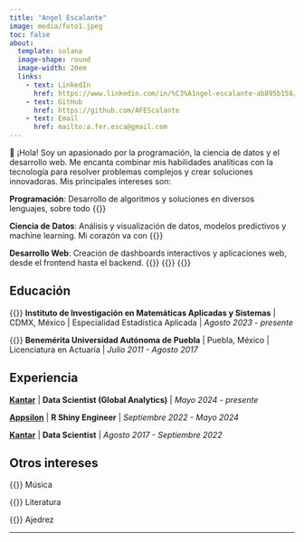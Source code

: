 ```yaml
---
title: "Angel Escalante"
image: media/foto1.jpeg
toc: false
about:
  template: solana
  image-shape: round
  image-width: 20em
  links:
    - text: LinkedIn
      href: https://www.linkedin.com/in/%C3%A1ngel-escalante-ab895b158/
    - text: GitHub
      href: https://github.com/AFEScalante
    - text: Email
      href: mailto:a.fer.esca@gmail.com
---
```


::: {#hero-heading}
👋 ¡Hola! Soy un apasionado por la programación, la ciencia de datos y el desarrollo web. Me encanta combinar mis habilidades analíticas con la tecnología para resolver problemas complejos y crear soluciones innovadoras. Mis principales intereses son:

**Programación**: Desarrollo de algoritmos y soluciones en diversos lenguajes, sobre todo {{<fa brands python>}}

**Ciencia de Datos**: Análisis y visualización de datos, modelos predictivos y machine learning. Mi corazón va con {{<fa brands r-project>}}

**Desarrollo Web**: Creación de dashboards interactivos y aplicaciones web, desde el frontend hasta el backend. {{<fa brands js>}} {{<fa brands react>}} {{<fa brands node-js>}}

## Educación

{{<fa graduation-cap>}} **Instituto de Investigación en Matemáticas Aplicadas y Sistemas** \| CDMX, México \| Especialidad Estadística Aplicada \| *Agosto 2023 - presente*

{{<fa graduation-cap>}} **Benemérita Universidad Autónoma de Puebla** \| Puebla, México \| Licenciatura en Actuaría \| *Julio 2011 - Agosto 2017*

## Experiencia

[**Kantar**](https://www.kantar.com/latin-america) \| **Data Scientist (Global Analytics)** \| *Mayo 2024 - presente*

[**Appsilon**](https://www.appsilon.com/) \| **R Shiny Engineer** \| *Septiembre 2022 - Mayo 2024*

[**Kantar**](https://www.kantar.com/latin-america) \| **Data Scientist** \| *Agosto 2017 - Septiembre 2022*

## Otros intereses

{{<fa solid music>}} Música

{{<fa solid book>}} Literatura

{{<fa solid chess>}} Ajedrez
:::

------------------------------------------------------------------------
